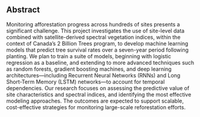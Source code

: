 ## Abstract

Monitoring afforestation progress across hundreds of sites presents a significant challenge. This project investigates the use of site-level data combined with satellite-derived spectral vegetation indices, within the context of Canada’s 2 Billion Trees program, to develop machine learning models that predict tree survival rates over a seven-year period following planting. We plan to train a suite of models, beginning with logistic regression as a baseline, and extending to more advanced techniques such as random forests, gradient boosting machines, and deep learning architectures—including Recurrent Neural Networks (RNNs) and Long Short-Term Memory (LSTM) networks—to account for temporal dependencies. Our research focuses on assessing the predictive value of site characteristics and spectral indices, and identifying the most effective modeling approaches. The outcomes are expected to support scalable, cost-effective strategies for monitoring large-scale reforestation efforts.
